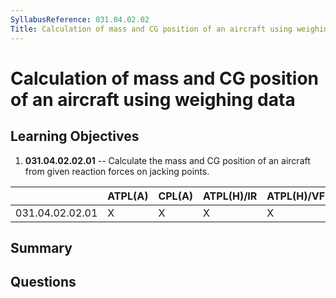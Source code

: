 ```yaml
---
SyllabusReference: 031.04.02.02
Title: Calculation of mass and CG position of an aircraft using weighing data
---
```


# Calculation of mass and CG position of an aircraft using weighing data

## Learning Objectives

1.  **031.04.02.02.01** -- Calculate the mass and CG position of an aircraft from
    given reaction forces on jacking points.

|                 | ATPL(A) | CPL(A) | ATPL(H)/IR | ATPL(H)/VFR | CPL(H) | IR | CBIR(A) |
| --------------- | ------- | ------ | ---------- | ----------- | ------ | -- | ------- |
| 031.04.02.02.01 | X       | X      | X          | X           | X      |    |         |

## Summary

## Questions
